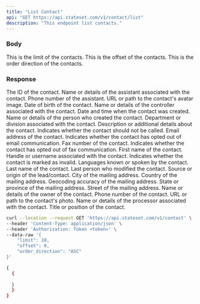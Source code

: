 ```yaml
---
title: "List Contact"
api: "GET https://api.stateset.com/v1/contact/list"
description: "This endpoint list contacts."
---
```


### Body

<ParamField body="limit" required="true" type="string">
  This is the limit of the contacts.
</ParamField>

<ParamField body="offset" required="true" type="string">
  This is the offset of the contacts.
</ParamField>

<ParamField body="order_direction" required="true" type="string">
  This is the order direction of the contacts.
</ParamField>

### Response

<ResponseField name="id" type="text">
  The ID of the contact.
</ResponseField>

<ResponseField name="assistant" type="text">
  Name or details of the assistant associated with the contact.
</ResponseField>

<ResponseField name="assistant_phone" type="text">
  Phone number of the assistant.
</ResponseField>

<ResponseField name="avatar" type="text">
  URL or path to the contact's avatar image.
</ResponseField>

<ResponseField name="birthdate" type="text">
  Date of birth of the contact.
</ResponseField>

<ResponseField name="controller" type="text">
  Name or details of the controller associated with the contact.
</ResponseField>

<ResponseField name="created_at" type="datetime">
  Date and time when the contact was created.
</ResponseField>

<ResponseField name="created_by" type="text">
  Name or details of the person who created the contact.
</ResponseField>

<ResponseField name="department" type="text">
  Department or division associated with the contact.
</ResponseField>

<ResponseField name="description" type="text">
  Description or additional details about the contact.
</ResponseField>

<ResponseField name="do_not_call" type="boolean">
  Indicates whether the contact should not be called.
</ResponseField>

<ResponseField name="email" type="text">
  Email address of the contact.
</ResponseField>

<ResponseField name="email_opt_out" type="boolean">
  Indicates whether the contact has opted out of email communication.
</ResponseField>

<ResponseField name="fax" type="text">
  Fax number of the contact.
</ResponseField>

<ResponseField name="fax_opt_out" type="boolean">
  Indicates whether the contact has opted out of fax communication.
</ResponseField>

<ResponseField name="firstName" type="text">
  First name of the contact.
</ResponseField>

<ResponseField name="handle" type="text">
  Handle or username associated with the contact.
</ResponseField>

<ResponseField name="invalid_contact" type="boolean">
  Indicates whether the contact is marked as invalid.
</ResponseField>

<ResponseField name="languages" type="text">
  Languages known or spoken by the contact.
</ResponseField>

<ResponseField name="lastName" type="text">
  Last name of the contact.
</ResponseField>

<ResponseField name="last_modified_by" type="text">
  Last person who modified the contact.
</ResponseField>

<ResponseField name="leadSource" type="text">
  Source or origin of the lead/contact.
</ResponseField>

<ResponseField name="mailingCity" type="text">
  City of the mailing address.
</ResponseField>

<ResponseField name="mailingCountry" type="text">
  Country of the mailing address.
</ResponseField>

<ResponseField name="mailingGeocodeAccuracy" type="text">
  Geocoding accuracy of the mailing address.
</ResponseField>

<ResponseField name="mailingState" type="text">
  State or province of the mailing address.
</ResponseField>

<ResponseField name="mailingStreet" type="text">
  Street of the mailing address.
</ResponseField>

<ResponseField name="owner" type="text">
  Name or details of the owner of the contact.
</ResponseField>

<ResponseField name="phone" type="text">
  Phone number of the contact.
</ResponseField>

<ResponseField name="photoUrl" type="text">
  URL or path to the contact's photo.
</ResponseField>

<ResponseField name="processor" type="text">
  Name or details of the processor associated with the contact.
</ResponseField>

<ResponseField name="title" type="text">
  Title or position of the contact.
</ResponseField>

<RequestExample>

```bash cURL
curl --location --request GET 'https://api.stateset.com/v1/contact' \
--header 'Content-Type: application/json' \
--header 'Authorization: Token <token>' \
--data-raw '{
    "limit": 10,
    "offset": 0,
    "order_direction": "ASC"
}'
```

</RequestExample>

<ResponseExample>

```json Response
{
  {
    
  }
  }
}
```

</ResponseExample>

